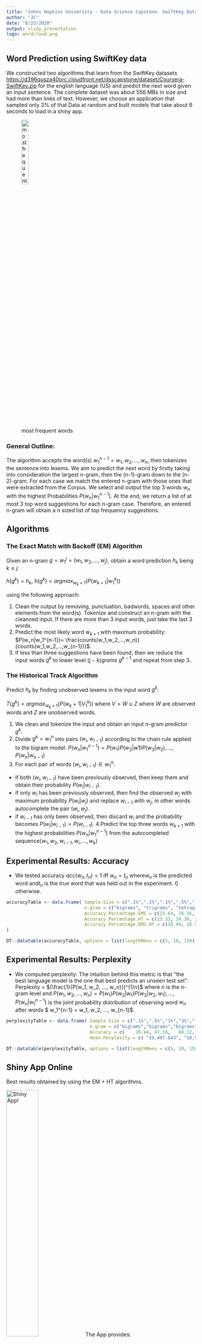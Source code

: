 ```yaml
---
title: "Johns Hopkins University - Data Science Capstone. SwiftKey Data. NLP Word Prediction"
author: "JC"
date: "8/23/2020"
output: slidy_presentation
logo: wordcloud.png
---
```

## Word Prediction using SwiftKey data

We constructed two algorithms that learn from the SwiftKey datasets [https://d396qusza40orc.cloudfront.net/dsscapstone/dataset/Coursera-SwiftKey.zip](https://d396qusza40orc.cloudfront.net/dsscapstone/dataset/Coursera-SwiftKey.zip) for the english language (US) and predict the next word given an input sentence. The complete dataset was about 556 MBs in size and had more than lines of text. However, we choose an application that sampled only 3% of that Data at random and built models that take about 6 seconds to load in a shiny app.

![most frequent words](./assets/img/wordcloud.png){width=21% height=21%}

### General Outline:
The algorithm accepts the word(s) $w_{1}^{n-1}=w_1,w_2,...,w_n$, then tokenizes the sentence into lexems. We aim to predict the next word by firstly taking into consideration the largest n-gram, then the (n-1)-gram down to the (n-2)-gram. For each case we match the entered n-gram with those ones that were extracted from the Corpus. We select and output the top 3 words $w_n$ with the highest Probabilities $P(w_n|w_1^{n-1})$. At the end, we return a list of at most 3 top word suggestions for each n-gram case. Therefore, an entered n-gram will obtain a n sized list of top frequency suggestions.

## Algorithms

### The Exact Match with Backoff (EM) Algorithm

Given an n-gram $g=w_1^{j}=(w_1,w_2,...,w_j)$, obtain a word prediction $h_k$ being $k \leq j$: 

$h(g^k)=h_k$, $h(g^k)=argmax_{w_k+1}(P(w_{k+1}|w_1^{k}))$

using the following approach:

1. Clean the output by removing, punctuation, badwords, spaces and other elements from the word(s). Tokenize and construct an n-gram with the cleanned input. If there are more than 3 input words, just take the last 3 words.
2. Predict the most likely word $w_{k+1}$ with maximum probability: $P(w_n|w_1^{n-1})= \frac{counts(w_1,w_2,...,w_n)}{counts(w_1,w_2,...,w_{n-1})}$.
3. If less than three suggestions have been found, then we reduce the input words $g^k$ to lower level $(j-k)grams$ $g^{k-1}$ and repeat from step 3..

### The Historical Track Algorithm

Predict $h_k$ by finding unobserved lexems in the input word $g^k$:

$T(g^k)=argmax_{w_k+1}(P(w_k+1|V_1^k))$ where $V=W \cup Z$ where $W$ are observed words and $Z$ are unobserved words.

1. We clean and tokenize the input and obtain an input n-gram predictor $g^k$.
2. Divide $g^k=w_1^n$ into pairs $(w_i,w_{i-1})$ according to the chain rule applied to the bigram model: $P(w_n|w_1^{n-1}) = P(w_1)P(w_2|w1)P(w_3|w_2),...,P(w_n|w_{n-1})$
3. For each pair of words $(w_i,w_{i-1}) \in w_1 ^n$: 
  - if both $(w_i, w_{i-1})$ have been previously observed, then keep them and obtain their probability $P(w_i|w_{i-1})$.
  - if only $w_i$ has been previously observed, then find the observed $w_{j}$  with maximum  probability $P(w_i|w_j)$ and replace $w_{i-1}$ with $w_j$, in other words autocomplete the pair $(w_i, w_j)$.
  - if $w_{i-1}$ has only been observed, then discard $w_i$ and the probability becomes $P(w_i|w_{i-1}) = P(w_{i-1})$.
4.Predict the top three words $w_{k+1}$ with the highest probabilities $P(w_n|w_1^{n-1})$ from the autocompleted sequence$(w_1,w_2,w_{i-1},w_i,...,w_k)$

## Experimental Results: Accuracy
- We tested accuracy $acc(w_n, t_n) = 1$ iff $w_n = t_n$ where$w_n$ is the predicted word and$t_n$ is the true word that was held out in the experiment. 0 otherwise.

```r
accuracyTable <- data.frame( Sample.Size = c(".1%",".1%",".1%",".5%",".5%",".5%","1%","1%","1%","3%","3%","3%"),
                             n.gram = c("bigrams", "trigrams", "tetragrams","bigrams", "trigrams", "tetragrams","bigrams", "trigrams", "tetragrams","bigrams", "trigrams", "tetragrams"),
                             Accuracy.Percentage.EMS = c(25.64, 26.16, 24.72, 44.84, 44.28, 41.60, 55.87, 55.01, 54.93, 60.28, 61.99, 	60.28),
                             Accuracy.Percentage.HT = c(13.32, 24.36, 24.32, 13.31, 16.32, 38.52, 14.88, 7.22, 4.92, 9.36, 3.57, 3.82),
                             Accuracy.Percentage.EMS.HT = c(28.44, 26.52, 25.08, 47.16, 46.08, 42.61, 	60.12, 72.60, 71.64, 72.12, 81.36, 80.04)
)

DT::datatable(accuracyTable, options = list(lengthMenu = c(5, 10, 150), pageLength = 15))   
```

## Experimental Results: Perplexity

- We computed perplexity: The intuition behind this metric is that "the best language model is the one that best predicts an unseen test set". Perplexity = $(\frac{1}{P(w_1, w_2, ..., w_n)})^{1/n}$ where $n$ is the n-gram level and $P(w_1, w_2, ..., w_n)=P(w_1)P(w_2|w_1)P(w_3|w_2, w_1), ...,P(w_n|w_{1}^{n-1})$ is the joint probability distribution of observing word $w_n$ after words $ w_1^{n-1} = w_1, w_2, ..., w_{n-1}$.

```r
perplexityTable <- data.frame( Sample.Size = c(".1%",".5%","1%","3%",".1%",".5%","1%","3%",".1%",".5%","1%","3%"),
                               n.gram = c("bigrams","bigrams","bigrams","bigrams","trigrams","trigrams","trigrams","trigrams","tetragrams","tetragrams","tetragrams","tetragrams"),   
                               Accuracy = c(	28.44, 47.16, 	60.12, 72.12, 26.52, 46.08, 72.60, 81.36, 25.08, 42.61, 71.64, 80.04),
                               mean.Perplexity = c( "19,407.643", "10,926.306", "8,829.629", "7,053.359", "22,929.987", "15,065.242", "	13,094.427", "11,244.204", "27,110.892", "19,839.251", "17,637.174", "	15,753.426"))

DT::datatable(perplexityTable, options = list(lengthMenu = c(5, 10, 150), pageLength = 15))
```

## Shiny App Online

Best results obtained by using the EM + HT algorithms.

![Shiny App!](./assets/img/shinyAppss.png){width=41% height=41%}
The App provides:

- Prediction tool.
- Summary of sampled Data.
- Details of EM and HT algorithms.
- Tables of Experimental Results.

Shiny app available at [https://cordero.shinyapps.io/DSCAPSTONEAPP/](https://cordero.shinyapps.io/DSCAPSTONEAPP/).